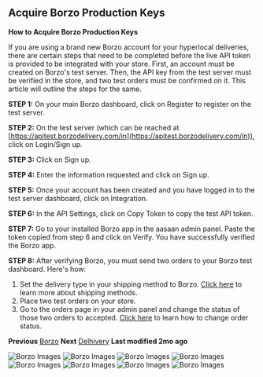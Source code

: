 ## Acquire Borzo Production Keys

**How to Acquire Borzo Production Keys**

If you are using a brand new Borzo account for your hyperlocal deliveries, there are certain steps that need to be completed before the live API token is provided to be integrated with your store. First, an account must be created on Borzo's test server. Then, the API key from the test server must be verified in the store, and two test orders must be confirmed on it. This article will outline the steps for the same.

**STEP 1:**
On your main Borzo dashboard, click on Register to register on the test server.

**STEP 2:**
On the test server (which can be reached at [https://apitest.borzodelivery.com/in](https://apitest.borzodelivery.com/in)), click on Login/Sign up.

**STEP 3:**
Click on Sign up.

**STEP 4:**
Enter the information requested and click on Sign up.

**STEP 5:**
Once your account has been created and you have logged in to the test server dashboard, click on Integration.

**STEP 6:**
In the API Settings, click on Copy Token to copy the test API token.

**STEP 7:**
Go to your installed Borzo app in the aasaan admin panel. Paste the token copied from step 6 and click on Verify. You have successfully verified the Borzo app.

**STEP 8:**
After verifying Borzo, you must send two orders to your Borzo test dashboard. Here's how:

1. Set the delivery type in your shipping method to Borzo. [Click here](#) to learn more about shipping methods.
2. Place two test orders on your store.
3. Go to the orders page in your admin panel and change the status of those two orders to accepted. [Click here](#) to learn how to change order status.

**Previous**
[Borzo](#)
**Next**
[Delhivery](#)
**Last modified 2mo ago**

![Borzo Images](https://cdn.aasaan.app/docs/acquire/acquire_1.png)
![Borzo Images](https://cdn.aasaan.app/docs/acquire/acquire_2.png)
![Borzo Images](https://cdn.aasaan.app/docs/acquire/acquire_3.png)
![Borzo Images](https://cdn.aasaan.app/docs/acquire/acquire_4.png)
![Borzo Images](https://cdn.aasaan.app/docs/acquire/acquire_5.png)
![Borzo Images](https://cdn.aasaan.app/docs/acquire/acquire_6.png)
![Borzo Images](https://cdn.aasaan.app/docs/acquire/acquire_7.png)
![Borzo Images](https://cdn.aasaan.app/docs/acquire/acquire_8.png)
